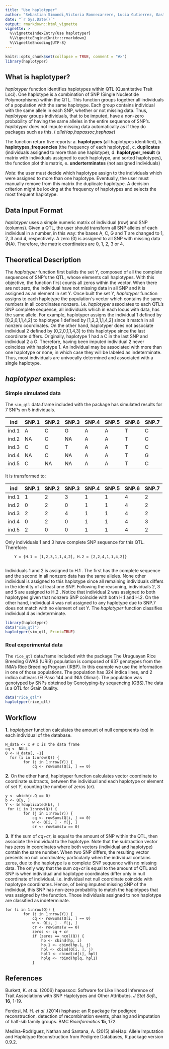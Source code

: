---
title: "Use haplotyper"
author: "Sebastian Simondi,Victoria Bonnecarrere, Lucia Gutierrez, Gaston Quero"
date: "`r Sys.Date()`"
output: rmarkdown::html_vignette
vignette: >
  %\VignetteIndexEntry{Use haplotyper}
  %\VignetteEngine{knitr::rmarkdown}
  %\VignetteEncoding{UTF-8}
---
```{r, include = FALSE}
knitr::opts_chunk$set(collapse = TRUE, comment = "#>")
library(haplotyper)
```


## What is haplotyper?

_haplotyper_ function identifies haplotypes within QTL
(Quantitative Trait Loci). One haplotype is a combination of SNP
(Single Nucleotide Polymorphisms) within the QTL. This function
groups together all individuals of a population with the same
haplotype. Each group contains individual with the same allele in
each SNP, whether or not missing data. Thus, _haplotyper_ groups
individuals, that to be imputed, have a non-zero probability of
having the same alleles in the entire sequence of SNP's.
_haplotyper_ does not impute missing data automatically as if they do packages such as this. ( _alleHap_,_hapassoc_,_hsphase_)

The function return five reports: 
a. **haplotypes** (all haplotypes identified),
b. **haplotypes_frequencies** (the frequency of each haplotype),
c. **duplicates** (individuals assigned to more than one haplotype), 
d. **haplotyper_result** (a matrix with individuals assigned to each haplotype, and sorted haplotypes), the function plot this matrix,
e. **underterminates** (not assigned individuals)

_Note_: the user must decide which haplotype assign to the
individuals which were assigned to more than one haplotype.
Eventually, the user must manually remove from this matrix the
duplicate haplotype. 
A decision criterion might be looking at the frequency of
haplotypes and selects the most frequent haplotype.

## Data Input Format
_haplotyper_ uses a simple numeric matrix of individual (row) and
SNP (columns). Given a QTL, the user should transform all SNP
alleles of each individual in a number, in this way: the bases A,
C, G and T are changed to 1, 2, 3 and 4, respectively. A zero (0)
is assigned to all SNP with missing data (NA). Therefore, the
matrix coordinates are 0, 1, 2, 3 or 4. 

## Theoretical Description
  The _haplotyper_ function first builds the set Y, composed of all
the complete sequences of SNP's the QTL, whose elements call
haplotypes. With this objective, the function first counts all
zeros within the vector. When there are not zero, the individual
have not missing data in all SNP and it is assigned as an element
in set Y.
  Once built the set Y, _haplotyper_ function assigns to each
haplotype the population`s vector which contains the same numbers
in all coordinates nonzero. i.e. _haplotyper_ associates to each
QTL’s SNP complete sequence, all individuals which in each locus
with data, has the same allele. For example, haplotyper assigns the
individual 1 defined by [0,2,0,1,1,4,2] to haplotype 1 defined by
[1,2,3,1,1,4,2] since it match in all nonzero coordinates. On the
other hand, haplotyper does not associate individual 2 defined by
[0,2,0,1,1,4,3] to this haplotype since the last coordinate
differs. Originally, haplotype 1 had a C in the last SNP and
individual 2 a G. Therefore, having been imputed individual 2 never
coincides with haplotype 1. An individual may be associated with
more than one haplotype or none, in which case they will be labeled
as indeterminate. Thus, most individuals are univocally determined
and associated with a single haplotype.
  
## _haplotyper_ examples:

### Simple simulated data

The `sim_qtl` data.frame included with the package has simulated
results for 7 SNPs on 5 individuals.

  
  ind   | SNP.1 | SNP.2 | SNP.3 | SNP.4 | SNP.5 | SNP.6 | SNP.7 
  ------|-------|-------|-------|-------|-------|-------|------
  ind.1 |   A   |   C   |   G   |   A   |   A   |   T   |   C
  ind.2 |   NA  |   C   |   NA  |   A   |   A   |   T   |   C
  ind.3 |   C   |   C   |   T   |   A   |   A   |   T   |   C
  ind.4 |   NA  |   C   |   NA  |   A   |   A   |   T   |   G
  ind.5 |   C   |   NA  |   NA  |   A   |   A   |   T   |   C

It is transformed to:

  ind   | SNP.1 | SNP.2 | SNP.3 | SNP.4 | SNP.5 | SNP.6 | SNP.7 
  ------|-------|-------|-------|-------|-------|-------|------
  ind.1 |   1   |   2   |   3   |   1   |   1   |   4   |   2
  ind.2 |   0   |   2   |   0   |   1   |   1   |   4   |   2
  ind.3 |   2   |   2   |   4   |   1   |   1   |   4   |   2
  ind.4 |   0   |   2   |   0   |   1   |   1   |   4   |   3
  ind.5 |   2   |   0   |   0   |   1   |   1   |   4   |   2

Only individuals 1 and 3 have complete SNP sequence for this QTL. Therefore:

```
    Y = {H.1 = [1,2,3,1,1,4,2], H.2 = [2,2,4,1,1,4,2]}
    
```

Individuals 1 and 2 is assigned to H.1 . The first has the
complete sequence and the second in all nonzero data has the
same alleles.  None other individual is assigned to this
haplotype since all remaining individuals differs in the
identity of at least one SNP. Following the reasoning,
individuals 2, 3 and 5 are assigned to H.2 . Notice that
individual 2 was assigned to both haplotypes given that nonzero
SNP coincide with both  H.1 and H.2. On the other hand,
individual 4 was not assigned to any haplotype due to SNP.7 
does not match with no element of set Y. The _haplotyper_
function classifies individual 4 as indeterminate. 

 
```{r, fig.width=8, fig.height=4, fig.show='hold'}
library(haplotyper)
data("sim_qtl")
haplotyper(sim_qtl, Print=TRUE)
```

### Real experimental data

The `rice_qtl` data.frame included with the package The
Uruguayan Rice Breeding GWAS (URiB) population is composed of
637 genotypes from the INIA’s Rice Breeding Program (IRBP).
In this example we use the information in one of those
populations. The population has 324 indica lines, and 2 indica
cultivars (El Paso 144 and INIA Olimar). The population was
genotyped by SNPs obteined by Genotyping-by sequencing
(GBS).The data is a QTL for Grain Quality. 

```{r, fig.width=8, fig.height=4, fig.show='hold'}
data("rice_qtl")
haplotyper(rice_qtl)
```


## Workflow  

**1.** _haplotyper_ function calculates the amount of null components (_cq_) in each individual of the database.

```
H_data <- x # x is the data frame
cq <- NULL
Q <- H_data[, -1]
  for (i in 1:nrow(Q)) {
        for (j in 1:nrow(Y)) {
            cq <- rowSums(Q[i, ] == 0)
```

**2.**	On the other hand, haplotyper function calculates vector coordinate to coordinate subtracts, between the individual and each haplotype or element of set _Y_, counting the number of zeros (_cr_).

```
y <- which(c.Q == 0)
b <- Q[y, ]
Y <- b[!duplicated(b), ]
 for (i in 1:nrow(Q)) {
        for (j in 1:nrow(Y)) {
            cq <- rowSums(Q[i, ] == 0)
            w <- Q[i, ] - Y[j, ]
            cr <- rowSums(w == 0)
```

**3.**	If the sum of _cq+cr_, is equal to the amount of SNP within the QTL, then associate the individual to the haplotype. Note that the subtraction vector has zeros in coordinates where both vectors (individual and haplotype) contain the same number. When two SNP differs, the resulting vector presents no null coordinates; particularly when the individual contains zeros, due to the haplotype is a complete SNP sequence with no missing data. The only way that the sum _cq+cr_ is equal to the amount of QTL and SNP is when individual and haplotype coordinates differ only in null coordinate of individual. i.e. individual not null coordinate coincide with haplotype coordinates. Hence, of being imputed missing SNP of the individual, this SNP has non-zero probability to match the haplotypes that was assigned by the function. Those individuals assigned to non haplotype are classified as indeterminate. 

```
for (i in 1:nrow(Q)) {
        for (j in 1:nrow(Y)) {
            cq <- rowSums(Q[i, ] == 0)
            w <- Q[i, ] - Y[j, ]
            cr <- rowSums(w == 0)
            zeros <- cq + cr
            if (zeros == ncol(Q)) {
                hp <- cbind(hp, i)
                hp.1 <- cbind(hp.1, j)
                hpl <- cbind(Q[i, ], j)
                hpl1 <- cbind(id[i], hpl)
                hplq <- rbind(hplq, hpl1)
            }

```

## References

Burkett, K. _et al_. (2006) hapassoc:
  Software for Like lihood Inference of Trait Associations
  with SNP Haplotypes and Other Attributes. _J Stat Soft_.,
  **16**, 1-19.
  
  
Ferdosi, M. H. _et al_ .(2014) hsphase: an R package for
  pedigree reconstruction, detection of recombination events,
  phasing and imputation of half-sib family groups. BMC
  _Bioinformatics_ **15**, 172. 
  
  
Medina-Rodriguez, Nathan and Santana, A. (2015) alleHap: Allele
  Imputation and Haplotype Reconstruction from Pedigree Databases,
  R,package version 0.9.2.
